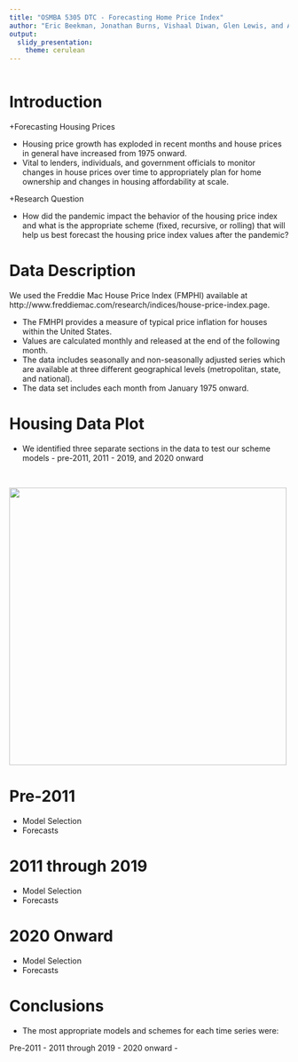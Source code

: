 ```yaml
---
title: "OSMBA 5305 DTC - Forecasting Home Price Index"
author: "Eric Beekman, Jonathan Burns, Vishaal Diwan, Glen Lewis, and Andrew Nalundasan"
output:
  slidy_presentation:
    theme: cerulean
---
```


 
```r

```

Introduction
=======================================

+Forecasting Housing Prices

- Housing price growth has exploded in recent months and house prices in general have increased from 1975 onward.
- Vital to lenders, individuals, and government officials to monitor changes in house prices over time to appropriately plan for home ownership and changes in housing affordability at scale.

+Research Question

- How did the pandemic impact the behavior of the housing price index and what is the appropriate scheme (fixed, recursive, or rolling) that will help us best forecast the housing price index values after the pandemic?


Data Description
=========================================

We used the Freddie Mac House Price Index (FMPHI) available at http://www.freddiemac.com/research/indices/house-price-index.page.

- The FMHPI provides a measure of typical price inflation for houses within the United States.
- Values are calculated monthly and released at the end of the following month.
- The data includes seasonally and non-seasonally adjusted series which are available at three different geographical levels (metropolitan, state, and national).
- The data set includes each month from January 1975 onward.

Housing Data Plot
=========================================

- We identified three separate sections in the data to test our scheme models - pre-2011, 2011 - 2019, and 2020 onward

<br>

![](NSA-graph.png){width=500px height=500px}


Pre-2011
=========================================

+ Model Selection
+ Forecasts



2011 through 2019
=========================================

+ Model Selection
+ Forecasts


2020 Onward
=========================================

+ Model Selection
+ Forecasts

Conclusions
=========================================

+ The most appropriate models and schemes for each time series were:

Pre-2011 - 
2011 through 2019 - 
2020 onward -


